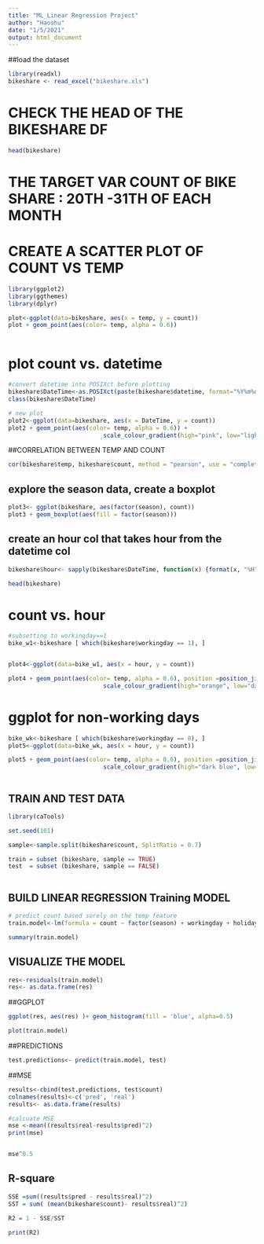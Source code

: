 ```yaml
---
title: "ML_Linear Regression Project"
author: "Haoshu"
date: "1/5/2021"
output: html_document
---
```


##load the dataset 
```r
library(readxl)
bikeshare <- read_excel("bikeshare.xls")
```


# CHECK THE HEAD OF THE BIKESHARE DF
```r
head(bikeshare)
```


# THE TARGET VAR COUNT OF BIKE SHARE : 20TH -31TH OF EACH MONTH

# CREATE A SCATTER PLOT OF COUNT VS TEMP
```r
library(ggplot2)
library(ggthemes)
library(dplyr)

plot<-ggplot(data=bikeshare, aes(x = temp, y = count))
plot + geom_point(aes(color= temp, alpha = 0.6))



```

# plot count vs. datetime 

```r
#convert datetime into POSIXct before plotting 
bikeshare$DateTime<-as.POSIXct(paste(bikeshare$datetime, format="%Y%m%d %H%M%S"))
class(bikeshare$DateTime)

# new plot 
plot2<-ggplot(data=bikeshare, aes(x = DateTime, y = count))
plot2 + geom_point(aes(color= temp, alpha = 0.6)) + 
                           scale_colour_gradient(high="pink", low="light green")
```

##CORRELATION BETWEEN TEMP AND COUNT 
```r
cor(bikeshare$temp, bikeshare$count, method = "pearson", use = "complete.obs")

```



## explore the season data, create a boxplot
```r
plot3<- ggplot(bikeshare, aes(factor(season), count))
plot3 + geom_boxplot(aes(fill = factor(season)))


```


## create an hour col that takes hour from the datetime col 

```r
bikeshare$hour<- sapply(bikeshare$DateTime, function(x) {format(x, "%H")})

head(bikeshare)

```

# count vs. hour
```r
#subsetting to workingday==1
bike_w1<-bikeshare [ which(bikeshare$workingday == 1), ]


plot4<-ggplot(data=bike_w1, aes(x = hour, y = count))

plot4 + geom_point(aes(color= temp, alpha = 0.6), position =position_jitter(w=1, h=0)) + 
                           scale_colour_gradient(high="orange", low="dark blue")

```


# ggplot for non-working days
```r

bike_wk<-bikeshare [ which(bikeshare$workingday == 0), ]
plot5<-ggplot(data=bike_wk, aes(x = hour, y = count))

plot5 + geom_point(aes(color= temp, alpha = 0.6), position =position_jitter(w=1, h=0)) + 
                           scale_colour_gradient(high="dark blue", low="green")



```

## TRAIN AND TEST DATA 
```r
library(caTools)

set.seed(101)

sample<-sample.split(bikeshare$count, SplitRatio = 0.7)

train = subset (bikeshare, sample == TRUE)
test  = subset (bikeshare, sample == FALSE)



```




## BUILD LINEAR REGRESSION Training MODEL 
```r
# predict count based sorely on the temp feature 
train.model<-lm(formula = count ~ factor(season) + workingday + holiday + hour + temp + casual, data = train)

summary(train.model)

```

## VISUALIZE THE MODEL
```R
res<-residuals(train.model)
res<- as.data.frame(res)


```


##GGPLOT
```r
ggplot(res, aes(res) )+ geom_histogram(fill = 'blue', alpha=0.5)

plot(train.model)
```

##PREDICTIONS
```r
test.predictions<- predict(train.model, test)


```



##MSE
```r
results<-cbind(test.predictions, test$count)
colnames(results)<-c('pred', 'real')
results<- as.data.frame(results)

#calcuate MSE
mse <-mean((results$real-results$pred)^2)
print(mse)


mse^0.5
```

## R-square

```r
SSE =sum((results$pred - results$real)^2)
SST = sum( (mean(bikeshare$count)- results$real)^2)

R2 = 1 - SSE/SST

print(R2)
```



